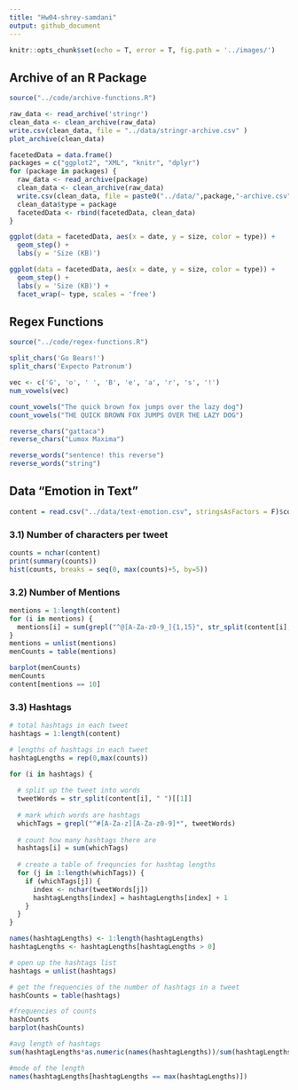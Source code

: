 ```yaml
---
title: "Hw04-shrey-samdani"
output: github_document
---
```


```r
knitr::opts_chunk$set(echo = T, error = T, fig.path = '../images/')
```


## Archive of an R Package
```r
source("../code/archive-functions.R")

raw_data <- read_archive('stringr')
clean_data <- clean_archive(raw_data)
write.csv(clean_data, file = "../data/stringr-archive.csv" )
plot_archive(clean_data)

facetedData = data.frame()
packages = c("ggplot2", "XML", "knitr", "dplyr")
for (package in packages) {
  raw_data <- read_archive(package)
  clean_data <- clean_archive(raw_data)
  write.csv(clean_data, file = paste0("../data/",package,"-archive.csv" ))
  clean_data$type = package
  facetedData <- rbind(facetedData, clean_data)
}
```

```r
ggplot(data = facetedData, aes(x = date, y = size, color = type)) +
  geom_step() + 
  labs(y = 'Size (KB)')

ggplot(data = facetedData, aes(x = date, y = size, color = type)) +
  geom_step() + 
  labs(y = 'Size (KB)') + 
  facet_wrap(~ type, scales = 'free')
```


## Regex Functions
```r
source("../code/regex-functions.R")

split_chars('Go Bears!')
split_chars('Expecto Patronum')
```
```r
vec <- c('G', 'o', ' ', 'B', 'e', 'a', 'r', 's', '!')
num_vowels(vec)
```
```r
count_vowels("The quick brown fox jumps over the lazy dog")
count_vowels("THE QUICK BROWN FOX JUMPS OVER THE LAZY DOG")
```
```r
reverse_chars("gattaca")
reverse_chars("Lumox Maxima")
```
```r
reverse_words("sentence! this reverse")
reverse_words("string")
```

## Data “Emotion in Text”
```r
content = read.csv("../data/text-emotion.csv", stringsAsFactors = F)$content
```

### 3.1) Number of characters per tweet
```r
counts = nchar(content)
print(summary(counts))
hist(counts, breaks = seq(0, max(counts)+5, by=5))
```

### 3.2) Number of Mentions
```r
mentions = 1:length(content)
for (i in mentions) {
  mentions[i] = sum(grepl("^@[A-Za-z0-9_]{1,15}", str_split(content[i], " ")[[1]]))
}
mentions = unlist(mentions)
menCounts = table(mentions)

barplot(menCounts)
menCounts
content[mentions == 10]
```

### 3.3) Hashtags
```r
# total hashtags in each tweet
hashtags = 1:length(content)

# lengths of hashtags in each tweet
hashtagLengths = rep(0,max(counts))

for (i in hashtags) {
  
  # split up the tweet into words
  tweetWords = str_split(content[i], " ")[[1]]
  
  # mark which words are hashtags
  whichTags = grepl("^#[A-Za-z][A-Za-z0-9]*", tweetWords)
  
  # count how many hashtags there are
  hashtags[i] = sum(whichTags)
  
  # create a table of frequncies for hashtag lengths
  for (j in 1:length(whichTags)) {
    if (whichTags[j]) {
      index <- nchar(tweetWords[j])
      hashtagLengths[index] = hashtagLengths[index] + 1
    }
  }
}

names(hashtagLengths) <- 1:length(hashtagLengths)
hashtagLengths <- hashtagLengths[hashtagLengths > 0]

# open up the hashtags list
hashtags = unlist(hashtags)

# get the frequencies of the number of hashtags in a tweet
hashCounts = table(hashtags)

#frequencies of counts
hashCounts
barplot(hashCounts)

#avg length of hashtags
sum(hashtagLengths*as.numeric(names(hashtagLengths))/sum(hashtagLengths))

#mode of the length
names(hashtagLengths[hashtagLengths == max(hashtagLengths)])

```
